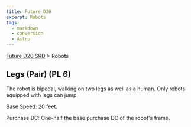 ```yaml
---
title: Future D20
excerpt: Robots
tags:
  - markdown
  - conversion
  - Astro
---
```






[Future D20 SRD]( / ) > Robots




## Legs (Pair) (PL 6)


The robot is bipedal, walking on two legs as well as a human. Only robots equipped with legs can jump.


Base Speed: 20 feet.


Purchase DC: One-half the base purchase DC of the robot's frame.



